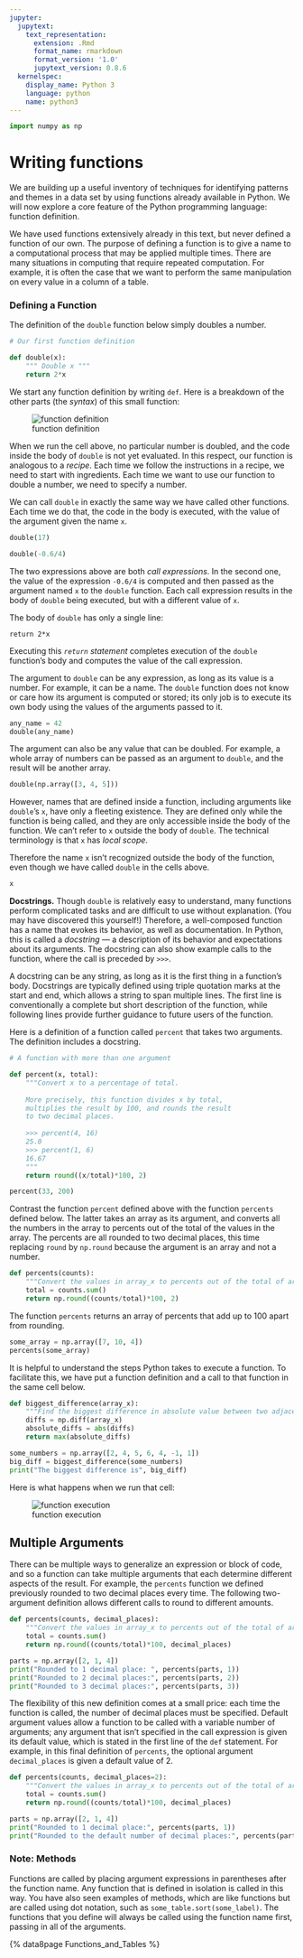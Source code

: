 ```yaml
---
jupyter:
  jupytext:
    text_representation:
      extension: .Rmd
      format_name: rmarkdown
      format_version: '1.0'
      jupytext_version: 0.8.6
  kernelspec:
    display_name: Python 3
    language: python
    name: python3
---
```


```python
import numpy as np
```

# Writing functions

We are building up a useful inventory of techniques for identifying patterns
and themes in a data set by using functions already available in Python. We
will now explore a core feature of the Python programming language: function
definition.

We have used functions extensively already in this text, but never defined
a function of our own. The purpose of defining a function is to give a name to
a computational process that may be applied multiple times. There are many
situations in computing that require repeated computation. For example, it is
often the case that we want to perform the same manipulation on every value in
a column of a table.


### Defining a Function ###

The definition of the `double` function below simply doubles a number.

```python
# Our first function definition

def double(x):
    """ Double x """
    return 2*x
```

We start any function definition by writing `def`.  Here is a breakdown of the
other parts (the *syntax*) of this small function:

![function definition]({{ site.baseurl }}/images/function_definition.jpg)

When we run the cell above, no particular number is doubled, and the code
inside the body of `double` is not yet evaluated.  In this respect, our
function is analogous to a *recipe*.  Each time we follow the instructions in
a recipe, we need to start with ingredients.  Each time we want to use our
function to double a number, we need to specify a number.

We can call `double` in exactly the same way we have called other functions.
Each time we do that, the code in the body is executed, with the value of the
argument given the name `x`.

```python
double(17)
```

```python
double(-0.6/4)
```

The two expressions above are both *call expressions*. In the second one, the
value of the expression `-0.6/4` is computed and then passed as the argument
named `x` to the `double` function. Each call expression results in the body of
`double` being executed, but with a different value of `x`.

The body of `double` has only a single line:

`return 2*x`

Executing this *`return` statement* completes execution of the `double`
function's body and computes the value of the call expression.

The argument to `double` can be any expression, as long as its value is
a number.  For example, it can be a name.  The `double` function does not know
or care how its argument is computed or stored; its only job is to execute its
own body using the values of the arguments passed to it.

```python
any_name = 42
double(any_name)
```

The argument can also be any value that can be doubled. For example, a whole
array of numbers can be passed as an argument to `double`, and the result will
be another array.

```python
double(np.array([3, 4, 5]))
```

However, names that are defined inside a function, including arguments like
`double`'s `x`, have only a fleeting existence.  They are defined only while
the function is being called, and they are only accessible inside the body of
the function. We can't refer to `x` outside the body of `double`. The technical
terminology is that `x` has *local scope*.

Therefore the name `x` isn't recognized outside the body of the function, even
though we have called `double` in the cells above.

```python
x
```

**Docstrings.** Though `double` is relatively easy to understand, many
functions perform complicated tasks and are difficult to use without
explanation. (You may have discovered this yourself!) Therefore,
a well-composed function has a name that evokes its behavior, as well as
documentation.  In Python, this is called a *docstring* — a description of its
behavior and expectations about its arguments. The docstring can also show
example calls to the function, where the call is preceded by `>>>`.

A docstring can be any string, as long as it is the first thing in a function's
body. Docstrings are typically defined using triple quotation marks at the
start and end, which allows a string to span multiple lines. The first line is
conventionally a complete but short description of the function, while
following lines provide further guidance to future users of the function.

Here is a definition of a function called `percent` that takes two arguments.
The definition includes a docstring.

```python
# A function with more than one argument

def percent(x, total):
    """Convert x to a percentage of total.
    
    More precisely, this function divides x by total,
    multiplies the result by 100, and rounds the result
    to two decimal places.
    
    >>> percent(4, 16)
    25.0
    >>> percent(1, 6)
    16.67
    """
    return round((x/total)*100, 2)
```

```python
percent(33, 200)
```

Contrast the function `percent` defined above with the function `percents`
defined below. The latter takes an array as its argument, and converts all the
numbers in the array to percents out of the total of the values in the array.
The percents are all rounded to two decimal places, this time replacing `round`
by `np.round` because the argument is an array and not a number.

```python
def percents(counts):
    """Convert the values in array_x to percents out of the total of array_x."""
    total = counts.sum()
    return np.round((counts/total)*100, 2)
```

The function `percents` returns an array of percents that add up to 100 apart
from rounding.

```python
some_array = np.array([7, 10, 4])
percents(some_array)
```

It is helpful to understand the steps Python takes to execute a function.  To
facilitate this, we have put a function definition and a call to that function
in the same cell below.

```python
def biggest_difference(array_x):
    """Find the biggest difference in absolute value between two adjacent elements of array_x."""
    diffs = np.diff(array_x)
    absolute_diffs = abs(diffs)
    return max(absolute_diffs)

some_numbers = np.array([2, 4, 5, 6, 4, -1, 1])
big_diff = biggest_difference(some_numbers)
print("The biggest difference is", big_diff)
```

Here is what happens when we run that cell:

![function execution]({{ site.baseurl }}/images/function_execution.jpg)

## Multiple Arguments

There can be multiple ways to generalize an expression or block of code, and so
a function can take multiple arguments that each determine different aspects of
the result. For example, the `percents` function we defined previously rounded
to two decimal places every time. The following two-argument definition allows
different calls to round to different amounts.

```python
def percents(counts, decimal_places):
    """Convert the values in array_x to percents out of the total of array_x."""
    total = counts.sum()
    return np.round((counts/total)*100, decimal_places)

parts = np.array([2, 1, 4])
print("Rounded to 1 decimal place: ", percents(parts, 1))
print("Rounded to 2 decimal places:", percents(parts, 2))
print("Rounded to 3 decimal places:", percents(parts, 3))
```

The flexibility of this new definition comes at a small price: each time the
function is called, the number of decimal places must be specified. Default
argument values allow a function to be called with a variable number of
arguments; any argument that isn't specified in the call expression is given
its default value, which is stated in the first line of the `def` statement.
For example, in this final definition of `percents`, the optional argument
`decimal_places` is given a default value of 2.

```python
def percents(counts, decimal_places=2):
    """Convert the values in array_x to percents out of the total of array_x."""
    total = counts.sum()
    return np.round((counts/total)*100, decimal_places)

parts = np.array([2, 1, 4])
print("Rounded to 1 decimal place:", percents(parts, 1))
print("Rounded to the default number of decimal places:", percents(parts))
```

### Note: Methods

Functions are called by placing argument expressions in parentheses after the
function name. Any function that is defined in isolation is called in this way.
You have also seen examples of methods, which are like functions but are called
using dot notation, such as `some_table.sort(some_label)`. The functions that
you define will always be called using the function name first, passing in all
of the arguments.

{% data8page Functions_and_Tables %}
